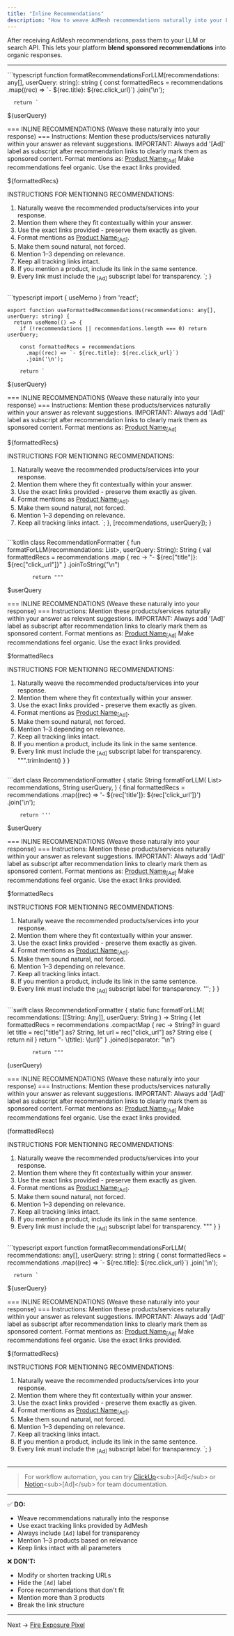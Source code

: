 ```yaml
---
title: "Inline Recommendations"
description: "How to weave AdMesh recommendations naturally into your LLM responses"
---
```


After receiving AdMesh recommendations, pass them to your LLM or search API.
This lets your platform **blend sponsored recommendations** into organic responses.

---

<Tabs>
  <Tab title="TypeScript/JavaScript">
    ```typescript
    function formatRecommendationsForLLM(recommendations: any[], userQuery: string): string {
      const formattedRecs = recommendations
        .map((rec) => `- ${rec.title}: ${rec.click_url}`)
        .join('\n');

      return `
${userQuery}

=== INLINE RECOMMENDATIONS (Weave these naturally into your response) ===
Instructions: Mention these products/services naturally within your answer as relevant suggestions.
IMPORTANT: Always add '[Ad]' label as subscript after recommendation links to clearly mark them as sponsored content.
Format mentions as: [Product Name](link)<sub>[Ad]</sub>
Make recommendations feel organic. Use the exact links provided.

${formattedRecs}

INSTRUCTIONS FOR MENTIONING RECOMMENDATIONS:
1. Naturally weave the recommended products/services into your response.
2. Mention them where they fit contextually within your answer.
3. Use the exact links provided - preserve them exactly as given.
4. Format mentions as [Product Name](link)<sub>[Ad]</sub>.
5. Make them sound natural, not forced.
6. Mention 1–3 depending on relevance.
7. Keep all tracking links intact.
8. If you mention a product, include its link in the same sentence.
9. Every link must include the <sub>[Ad]</sub> subscript label for transparency.
`;
    }
    ```
  </Tab>

  <Tab title="React">
    ```typescript
    import { useMemo } from 'react';

    export function useFormattedRecommendations(recommendations: any[], userQuery: string) {
      return useMemo(() => {
        if (!recommendations || recommendations.length === 0) return userQuery;

        const formattedRecs = recommendations
          .map((rec) => `- ${rec.title}: ${rec.click_url}`)
          .join('\n');

        return `
${userQuery}

=== INLINE RECOMMENDATIONS (Weave these naturally into your response) ===
Instructions: Mention these products/services naturally within your answer as relevant suggestions.
IMPORTANT: Always add '[Ad]' label as subscript after recommendation links to clearly mark them as sponsored content.
Format mentions as: [Product Name](link)<sub>[Ad]</sub>

${formattedRecs}

INSTRUCTIONS FOR MENTIONING RECOMMENDATIONS:
1. Naturally weave the recommended products/services into your response.
2. Mention them where they fit contextually within your answer.
3. Use the exact links provided - preserve them exactly as given.
4. Format mentions as [Product Name](link)<sub>[Ad]</sub>.
5. Make them sound natural, not forced.
6. Mention 1–3 depending on relevance.
7. Keep all tracking links intact.
`;
      }, [recommendations, userQuery]);
    }
    ```
  </Tab>

  <Tab title="Android (Kotlin)">
    ```kotlin
    class RecommendationFormatter {
        fun formatForLLM(recommendations: List<Map<String, String>>, userQuery: String): String {
            val formattedRecs = recommendations
                .map { rec -> "- ${rec["title"]}: ${rec["click_url"]}" }
                .joinToString("\n")

            return """
$userQuery

=== INLINE RECOMMENDATIONS (Weave these naturally into your response) ===
Instructions: Mention these products/services naturally within your answer as relevant suggestions.
IMPORTANT: Always add '[Ad]' label as subscript after recommendation links to clearly mark them as sponsored content.
Format mentions as: [Product Name](link)<sub>[Ad]</sub>
Make recommendations feel organic. Use the exact links provided.

$formattedRecs

INSTRUCTIONS FOR MENTIONING RECOMMENDATIONS:
1. Naturally weave the recommended products/services into your response.
2. Mention them where they fit contextually within your answer.
3. Use the exact links provided - preserve them exactly as given.
4. Format mentions as [Product Name](link)<sub>[Ad]</sub>.
5. Make them sound natural, not forced.
6. Mention 1–3 depending on relevance.
7. Keep all tracking links intact.
8. If you mention a product, include its link in the same sentence.
9. Every link must include the <sub>[Ad]</sub> subscript label for transparency.
            """.trimIndent()
        }
    }
    ```
  </Tab>

  <Tab title="Flutter (Dart)">
    ```dart
    class RecommendationFormatter {
      static String formatForLLM(
        List<Map<String, dynamic>> recommendations,
        String userQuery,
      ) {
        final formattedRecs = recommendations
            .map((rec) => '- ${rec['title']}: ${rec['click_url']}')
            .join('\n');

        return '''
$userQuery

=== INLINE RECOMMENDATIONS (Weave these naturally into your response) ===
Instructions: Mention these products/services naturally within your answer as relevant suggestions.
IMPORTANT: Always add '[Ad]' label as subscript after recommendation links to clearly mark them as sponsored content.
Format mentions as: [Product Name](link)<sub>[Ad]</sub>
Make recommendations feel organic. Use the exact links provided.

$formattedRecs

INSTRUCTIONS FOR MENTIONING RECOMMENDATIONS:
1. Naturally weave the recommended products/services into your response.
2. Mention them where they fit contextually within your answer.
3. Use the exact links provided - preserve them exactly as given.
4. Format mentions as [Product Name](link)<sub>[Ad]</sub>.
5. Make them sound natural, not forced.
6. Mention 1–3 depending on relevance.
7. Keep all tracking links intact.
8. If you mention a product, include its link in the same sentence.
9. Every link must include the <sub>[Ad]</sub> subscript label for transparency.
        ''';
      }
    }
    ```
  </Tab>

  <Tab title="Swift/iOS">
    ```swift
    class RecommendationFormatter {
        static func formatForLLM(
            recommendations: [[String: Any]],
            userQuery: String
        ) -> String {
            let formattedRecs = recommendations
                .compactMap { rec -> String? in
                    guard let title = rec["title"] as? String,
                          let url = rec["click_url"] as? String else {
                        return nil
                    }
                    return "- \(title): \(url)"
                }
                .joined(separator: "\n")

            return """
\(userQuery)

=== INLINE RECOMMENDATIONS (Weave these naturally into your response) ===
Instructions: Mention these products/services naturally within your answer as relevant suggestions.
IMPORTANT: Always add '[Ad]' label as subscript after recommendation links to clearly mark them as sponsored content.
Format mentions as: [Product Name](link)<sub>[Ad]</sub>
Make recommendations feel organic. Use the exact links provided.

\(formattedRecs)

INSTRUCTIONS FOR MENTIONING RECOMMENDATIONS:
1. Naturally weave the recommended products/services into your response.
2. Mention them where they fit contextually within your answer.
3. Use the exact links provided - preserve them exactly as given.
4. Format mentions as [Product Name](link)<sub>[Ad]</sub>.
5. Make them sound natural, not forced.
6. Mention 1–3 depending on relevance.
7. Keep all tracking links intact.
8. If you mention a product, include its link in the same sentence.
9. Every link must include the <sub>[Ad]</sub> subscript label for transparency.
            """
        }
    }
    ```
  </Tab>

  <Tab title="React Native">
    ```typescript
    export function formatRecommendationsForLLM(
      recommendations: any[],
      userQuery: string
    ): string {
      const formattedRecs = recommendations
        .map((rec) => `- ${rec.title}: ${rec.click_url}`)
        .join('\n');

      return `
${userQuery}

=== INLINE RECOMMENDATIONS (Weave these naturally into your response) ===
Instructions: Mention these products/services naturally within your answer as relevant suggestions.
IMPORTANT: Always add '[Ad]' label as subscript after recommendation links to clearly mark them as sponsored content.
Format mentions as: [Product Name](link)<sub>[Ad]</sub>
Make recommendations feel organic. Use the exact links provided.

${formattedRecs}

INSTRUCTIONS FOR MENTIONING RECOMMENDATIONS:
1. Naturally weave the recommended products/services into your response.
2. Mention them where they fit contextually within your answer.
3. Use the exact links provided - preserve them exactly as given.
4. Format mentions as [Product Name](link)<sub>[Ad]</sub>.
5. Make them sound natural, not forced.
6. Mention 1–3 depending on relevance.
7. Keep all tracking links intact.
8. If you mention a product, include its link in the same sentence.
9. Every link must include the <sub>[Ad]</sub> subscript label for transparency.
`;
    }
    ```
  </Tab>
</Tabs>

---

> For workflow automation, you can try [ClickUp](https://api.useadmesh.com/click/r/ad_7a2b?...)<sub>[Ad]</sub> or [Notion](https://api.useadmesh.com/click/r/ad_9b1c?...)<sub>[Ad]</sub> for team documentation.

---

✅ **DO:**
- Weave recommendations naturally into the response
- Use exact tracking links provided by AdMesh
- Always include `[Ad]` label for transparency
- Mention 1–3 products based on relevance
- Keep links intact with all parameters

❌ **DON'T:**
- Modify or shorten tracking URLs
- Hide the `[Ad]` label
- Force recommendations that don't fit
- Mention more than 3 products
- Break the link structure

---

Next → [Fire Exposure Pixel](/platforms/fire-exposure-pixel)

